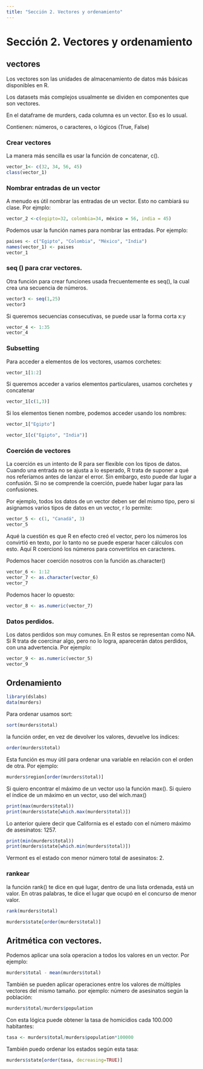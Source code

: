 ```yaml
---
title: "Sección 2. Vectores y ordenamiento"
---
```


# Sección 2. Vectores y ordenamiento

## vectores

Los vectores son las unidades de almacenamiento de datos más básicas disponibles en R.

Los datasets más complejos usualmente se dividen en componentes que son vectores.

En el dataframe de murders, cada columna es un vector. Eso es lo usual.

Contienen: números, o caracteres, o lógicos (True, False)

### Crear vectores

La manera más sencilla es usar la función de concatenar, c().

```r
vector_1<- c(32, 34, 56, 45)
class(vector_1)
```

### Nombrar entradas de un vector

A menudo es útil nombrar las entradas de un vector. Esto no cambiará su clase. Por ejmplo:

```r
vector_2 <-c(egipto=32, colombia=34, méxico = 56, india = 45)
```

Podemos usar la función names para nombrar las entradas. Por ejemplo:

```r
paises <- c("Egipto", "Colombia", "México", "India")
names(vector_1) <- paises
vector_1
```

### seq () para crar vectores.

Otra función para crear funciones usada frecuentemente es seq(), la cual crea una secuencia de números.

```r
vector3 <- seq(1,25)
vector3
```

Si queremos secuencias consecutivas, se puede usar la forma corta x:y

```r
vector_4 <- 1:35
vector_4
```

### Subsetting
Para acceder a elementos de los vectores, usamos corchetes:
```r
vector_1[1:2]
```
Si queremos acceder a varios elementos particulares, usamos corchetes y concatenar
```r
vector_1[c(1,3)]
```
Si los elementos tienen nombre, podemos acceder usando los nombres: 
```r
vector_1["Egipto"]
```
```r
vector_1[c("Egipto", "India")]
```

### Coerción de vectores
La coerción es un intento de R para ser flexible con los tipos de datos. Cuando una entrada no se ajusta a lo esperado, R trata de suponer a qué nos referíamos antes de lanzar el error. 
Sin embargo, esto puede dar lugar a confusión. 
Si no se comprende la coerción, puede haber lugar para las confusiones. 

Por ejemplo, todos los datos de un vector deben ser del mismo tipo, pero si asignamos varios tipos de datos en un vector, r lo permite: 
```r
vector_5 <- c(1, "Canadá", 3)
vector_5
```
Aqué la cuestión es que R en efecto creó el vector, pero los números los convirtió en texto, por lo tanto no se puede esperar hacer cálculos con esto. 
Aquí R coercionó los números para convertirlos en caracteres. 


Podemos hacer coerción nosotros con la función as.character()
```r
vector_6 <- 1:12
vector_7 <- as.character(vector_6)
vector_7
```

Podemos hacer lo opuesto: 
```r
vector_8 <- as.numeric(vector_7)
```

### Datos perdidos. 

Los datos perdidos son muy comunes. En R estos se representan como NA. 
Si R trata de coercinar algo, pero no lo logra, aparecerán datos perdidos, con una advertencia. Por ejemplo: 

```r
vector_9 <- as.numeric(vector_5)
vector_9
```


## Ordenamiento
```r
library(dslabs)
data(murders)
```

Para ordenar usamos sort: 
```r
sort(murders$total)
```

la función order, en vez de devolver los valores, devuelve los índices: 
```r
order(murders$total)
```

Esta función es muy útil para ordenar una variable en relación con el orden de otra. Por ejemplo: 
```r
murders$region[order(murders$total)]
```

Si quiero encontrar el máximo de un vector uso la función max(). Si quiero el índice de un máximo en un vector, uso del wich.max()
```r
print(max(murders$total))
print(murders$state[which.max(murders$total)])
```
Lo anterior quiere decir que California es el estado con el número máximo de asesinatos: 1257. 

```r
print(min(murders$total))
print(murders$state[which.min(murders$total)])
```

Vermont es el estado con menor número total de asesinatos: 2. 

### rankear
la función rank() te dice en qué lugar, dentro de una lista ordenada, está un valor. En otras palabras, te dice el lugar que ocupó en el concurso de menor valor. 

```r
rank(murders$total)

```

```r
murders$state[order(murders$total)]
```

## Aritmética con vectores. 
Podemos aplicar una sola operacion a todos los valores en un vector. Por ejemplo: 
```r
murders$total - mean(murders$total)
```

También se pueden aplicar operaciones entre los valores de múltiples vectores del mismo tamaño. por ejemplo: número de asesinatos según la población:

```r
murders$total/murders$population
```
Con esta lógica puede obtener la tasa de homicidios cada 100.000 habitantes: 
```r
tasa <- murders$total/murders$population*100000
```
También puedo ordenar los estados según esta tasa: 
```r
murders$state[order(tasa, decreasing=TRUE)]
```

